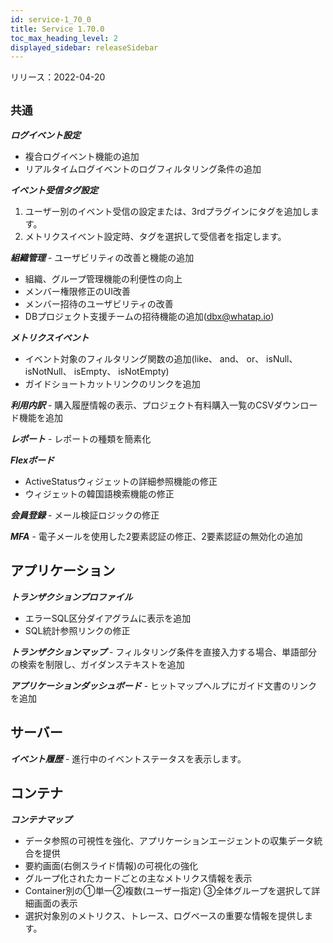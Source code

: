 ```yaml
---
id: service-1_70_0
title: Service 1.70.0
toc_max_heading_level: 2
displayed_sidebar: releaseSidebar
---
```



リリース：2022-04-20

## `共通`

***ログイベント設定***

- 複合ログイベント機能の追加
- リアルタイムログイベントのログフィルタリング条件の追加

***イベント受信タグ設定***

1. ユーザー別のイベント受信の設定または、3rdプラグインにタグを追加します。
2. メトリクスイベント設定時、タグを選択して受信者を指定します。

***組織管理*** - ユーザビリティの改善と機能の追加

- 組織、グループ管理機能の利便性の向上
- メンバー権限修正のUI改善
- メンバー招待のユーザビリティの改善
- DBプロジェクト支援チームの招待機能の追加(dbx@whatap.io)

***メトリクスイベント*** 

- イベント対象のフィルタリング関数の追加(like、 and、 or、 isNull、 isNotNull、 isEmpty、 isNotEmpty)
- ガイドショートカットリンクのリンクを追加 

***利用内訳*** - 購入履歴情報の表示、プロジェクト有料購入一覧のCSVダウンロード機能を追加 

***レポート*** - レポートの種類を簡素化

***Flexボード***

- ActiveStatusウィジェットの詳細参照機能の修正
- ウィジェットの韓国語検索機能の修正 

***会員登録*** - メール検証ロジックの修正

***MFA*** - 電子メールを使用した2要素認証の修正、2要素認証の無効化の追加

## アプリケーション

***トランザクションプロファイル*** 

- エラーSQL区分ダイアグラムに表示を追加
- SQL統計参照リンクの修正

***トランザクションマップ*** - フィルタリング条件を直接入力する場合、単語部分の検索を制限し、ガイダンステキストを追加

***アプリケーションダッシュボード*** - ヒットマップヘルプにガイド文書のリンクを追加

## サーバー

***イベント履歴*** - 進行中のイベントステータスを表示します。

## コンテナ

***コンテナマップ***

- データ参照の可視性を強化、アプリケーションエージェントの収集データ統合を提供
- 要約画面(右側スライド情報)の可視化の強化
- グループ化されたカードごとの主なメトリクス情報を表示
- Container別の①単一②複数(ユーザー指定) ③全体グループを選択して詳細画面の表示
- 選択対象別のメトリクス、トレース、ログベースの重要な情報を提供します。
